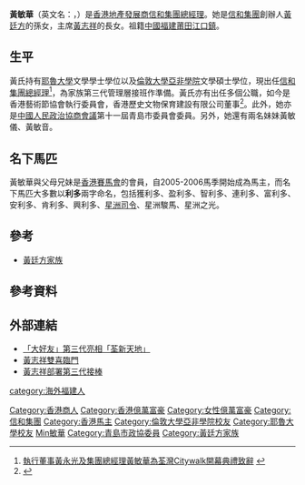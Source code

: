 {{Otheruses|黃敏華}}
'''黃敏華'''（英文名：{{lang|en|Nikki Ng Mien Hua}}，{{bd||||}}）是[[香港|香港]][[地產發展商|地產發展商]][[信和集團|信和集團]][[總經理|總經理]]。她是[[信和集團|信和集團]]創辦人[[黃廷方|黃廷方]]的孫女，主席[[黃志祥_(商人)|黃志祥]]的長女。祖籍[[中國|中國]][[福建|福建]][[莆田|莆田]][[江口鎮_(莆田市)|江口鎮]]。

==生平==
黃氏持有[[耶魯大學|耶魯大學]]文學學士學位以及[[倫敦大學|倫敦大學]][[SOAS|亞非學院]]文學碩士學位，現出任[[信和集團|信和集團]][[總經理|總經理]]<ref>[http://paper.wenweipo.com/2008/08/04/QB0808040002.htm 執行董事黃永光及集團總經理黃敏華為荃灣Citywalk開幕典禮致辭] {{webarchive|url=https://web.archive.org/web/20091111022749/http://paper.wenweipo.com/2008/08/04/QB0808040002.htm |date=2009-11-11 }}</ref>，為家族第三代管理層接班作準備。黃氏亦有出任多個公職，如今是香港藝術節協會執行委員會，香港歷史文物保育建設有限公司董事<ref>{{Cite web |url=http://www.hkheritage.org/tc/about.asp |title=香港歷史文物保育建設有限公司 |access-date=2010-02-20 |archive-date=2020-02-01 |archive-url=https://web.archive.org/web/20200201054715/http://www.hkheritage.org/tc/about.asp |dead-url=no }}</ref>。此外，她亦是[[中國人民政治協商會議|中國人民政治協商會議]]第十一屆青島市委員會委員。另外，她還有兩名妹妹黃敏儀、黃敏音。

==名下馬匹==
黃敏華與父母兄妹是[[香港賽馬會|香港賽馬會]]的會員，自2005-2006馬季開始成為馬主，而名下馬匹大多數以'''利多'''兩字命名，包括獲利多、盈利多、智利多、連利多、富利多、安利多、肯利多、興利多、[[星洲司令|星洲司令]]、星洲駿馬、星洲之光。

==參考==
*[[黃廷方家族|黃廷方家族]]

== 參考資料 ==
{{Reflist}}

== 外部連結 ==
*[https://web.archive.org/web/20091111022749/http://paper.wenweipo.com/2008/08/04/QB0808040002.htm 「大好友」第三代亮相「荃新天地」]
*[http://orientaldaily.on.cc/cnt/news/20091119/00176_093.html 黃志祥雙喜臨門] {{Wayback|url=http://orientaldaily.on.cc/cnt/news/20091119/00176_093.html |date=20160305033732 }}
*[http://www.the-sun.on.cc/cnt/finance/20100203/00434_023.html?pubdate=20100203 黃志祥部署第三代接棒] {{Wayback|url=http://www.the-sun.on.cc/cnt/finance/20100203/00434_023.html?pubdate=20100203 |date=20190824144806 }}

{{信和置業}}
{{DEFAULTSORT:Huang黃敏華}}

[[Category:香港商人|Category:香港商人]]
[[Category:香港億萬富豪|Category:香港億萬富豪]]
[[Category:女性億萬富豪|Category:女性億萬富豪]]
[[Category:信和集團|Category:信和集團]]
[[Category:香港馬主|Category:香港馬主]]
[[Category:倫敦大學亞非學院校友|Category:倫敦大學亞非學院校友]]
[[Category:耶魯大學校友|Category:耶魯大學校友]]
[[category:海外福建人|category:海外福建人]]
[[Category:黃姓|Min敏華]]
[[Category:青島市政協委員|Category:青島市政協委員]]
[[Category:黃廷方家族|Category:黃廷方家族]]